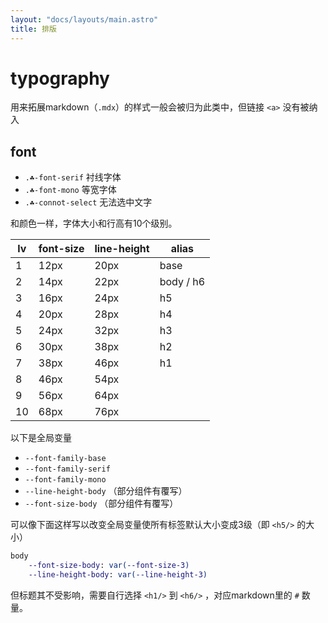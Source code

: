 ```yaml
---
layout: "docs/layouts/main.astro"
title: 排版
---
```



# typography

用来拓展markdown（`.mdx`）的样式一般会被归为此类中，但链接 `<a>` 没有被纳入

## font

- `.☘-font-serif` 衬线字体
- `.☘-font-mono` 等宽字体
- `.☘-connot-select` 无法选中文字

和颜色一样，字体大小和行高有10个级别。

| lv | font-size | line-height |   alias   |
| -- | --------- | ----------- | --------- |
|  1 |      12px |        20px | base      |
|  2 |      14px |        22px | body / h6 |
|  3 |      16px |        24px |        h5 |
|  4 |      20px |        28px |        h4 |
|  5 |      24px |        32px |        h3 |
|  6 |      30px |        38px |        h2 |
|  7 |      38px |        46px |        h1 |
|  8 |      46px |        54px |           |
|  9 |      56px |        64px |           |
| 10 |      68px |        76px |           |

以下是全局变量

- `--font-family-base`
- `--font-family-serif`
- `--font-family-mono`
- `--line-height-body` （部分组件有覆写）
- `--font-size-body` （部分组件有覆写）

可以像下面这样写以改变全局变量使所有标签默认大小变成3级（即 `<h5/>` 的大小）

```sass
body
    --font-size-body: var(--font-size-3)
    --line-height-body: var(--line-height-3)
```

但标题其不受影响，需要自行选择 `<h1/>` 到 `<h6/>` ，对应markdown里的 `#` 数量。
